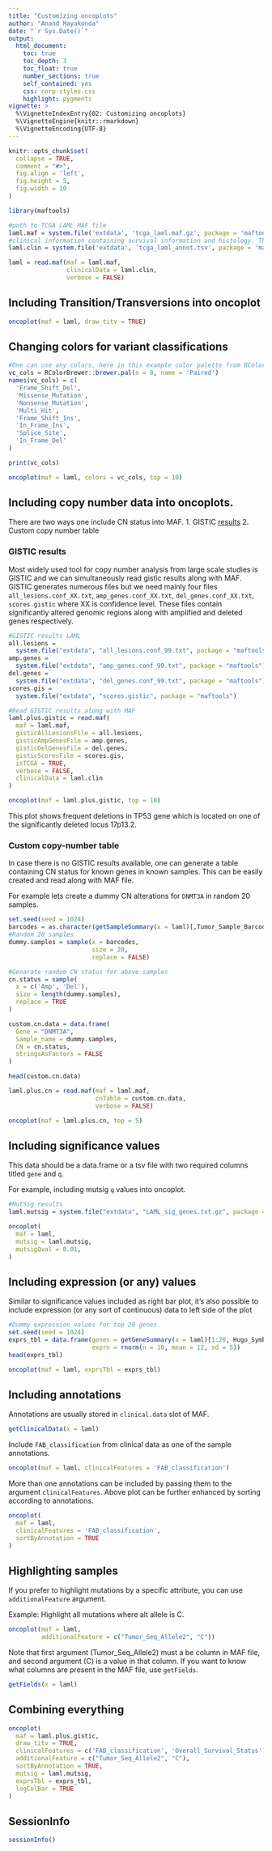 ```yaml
---
title: "Customizing oncoplots"
author: "Anand Mayakonda"
date: "`r Sys.Date()`"
output: 
  html_document:
    toc: true
    toc_depth: 3
    toc_float: true
    number_sections: true
    self_contained: yes
    css: corp-styles.css
    highlight: pygments
vignette: >
  %\VignetteIndexEntry{02: Customizing oncoplots}
  %\VignetteEngine{knitr::rmarkdown}
  %\VignetteEncoding{UTF-8}
---
```


```r
knitr::opts_chunk$set(
  collapse = TRUE,
  comment = "#>",
  fig.align = 'left',
  fig.height = 5,
  fig.width = 10
)
```

```r
library(maftools)
```

```r
#path to TCGA LAML MAF file
laml.maf = system.file('extdata', 'tcga_laml.maf.gz', package = 'maftools')
#clinical information containing survival information and histology. This is optional
laml.clin = system.file('extdata', 'tcga_laml_annot.tsv', package = 'maftools')

laml = read.maf(maf = laml.maf,
                clinicalData = laml.clin,
                verbose = FALSE)
```

## Including Transition/Transversions into oncoplot
```r
oncoplot(maf = laml, draw_titv = TRUE)
```


## Changing colors for variant classifications 

```r
#One can use any colors, here in this example color palette from RColorBrewer package is used
vc_cols = RColorBrewer::brewer.pal(n = 8, name = 'Paired')
names(vc_cols) = c(
  'Frame_Shift_Del',
  'Missense_Mutation',
  'Nonsense_Mutation',
  'Multi_Hit',
  'Frame_Shift_Ins',
  'In_Frame_Ins',
  'Splice_Site',
  'In_Frame_Del'
)

print(vc_cols)

oncoplot(maf = laml, colors = vc_cols, top = 10)
```


## Including copy number data into oncoplots.
There are two ways one include CN status into MAF. 
1. GISTIC [results](ftp://ftp.broadinstitute.org/pub/GISTIC2.0/GISTICDocumentation_standalone.htm)
2. Custom copy number table

### GISTIC results
Most widely used tool for copy number analysis from large scale studies is GISTIC and we can simultaneously read gistic results along with MAF. GISTIC generates numerous files but we need mainly four files `all_lesions.conf_XX.txt`, `amp_genes.conf_XX.txt`, `del_genes.conf_XX.txt`, `scores.gistic` where XX is confidence level. These files contain significantly altered genomic regions along with amplified and deleted genes respectively.

```r
#GISTIC results LAML
all.lesions =
  system.file("extdata", "all_lesions.conf_99.txt", package = "maftools")
amp.genes =
  system.file("extdata", "amp_genes.conf_99.txt", package = "maftools")
del.genes =
  system.file("extdata", "del_genes.conf_99.txt", package = "maftools")
scores.gis =
  system.file("extdata", "scores.gistic", package = "maftools")

#Read GISTIC results along with MAF
laml.plus.gistic = read.maf(
  maf = laml.maf,
  gisticAllLesionsFile = all.lesions,
  gisticAmpGenesFile = amp.genes,
  gisticDelGenesFile = del.genes,
  gisticScoresFile = scores.gis,
  isTCGA = TRUE,
  verbose = FALSE, 
  clinicalData = laml.clin
)
```

```r
oncoplot(maf = laml.plus.gistic, top = 10)
```

This plot shows frequent deletions in TP53 gene which is located on one of the significantly deleted locus 17p13.2.

### Custom copy-number table
In case there is no GISTIC results available, one can generate a table containing CN status for known genes in known samples. This can be easily created and read along with MAF file.

For example lets create a dummy CN alterations for `DNMT3A` in random 20 samples.
```r
set.seed(seed = 1024)
barcodes = as.character(getSampleSummary(x = laml)[,Tumor_Sample_Barcode])
#Random 20 samples
dummy.samples = sample(x = barcodes,
                       size = 20,
                       replace = FALSE)

#Genarate random CN status for above samples
cn.status = sample(
  x = c('Amp', 'Del'),
  size = length(dummy.samples),
  replace = TRUE
)

custom.cn.data = data.frame(
  Gene = "DNMT3A",
  Sample_name = dummy.samples,
  CN = cn.status,
  stringsAsFactors = FALSE
)

head(custom.cn.data)

laml.plus.cn = read.maf(maf = laml.maf,
                        cnTable = custom.cn.data,
                        verbose = FALSE)

oncoplot(maf = laml.plus.cn, top = 5)
```


## Including significance values
This data should be a data.frame or a tsv file with two required columns titled `gene` and `q`.

For example, including mutsig `q` values into oncoplot.

```r
#MutSig results
laml.mutsig = system.file("extdata", "LAML_sig_genes.txt.gz", package = "maftools")

oncoplot(
  maf = laml,
  mutsig = laml.mutsig,
  mutsigQval = 0.01,
)
```

## Including expression (or any) values
Similar to significance values included as right bar plot, it's also possible to include expression (or any sort of continuous) data to left side of the plot

```r
#Dummy expression values for top 20 genes 
set.seed(seed = 1024)
exprs_tbl = data.frame(genes = getGeneSummary(x = laml)[1:20, Hugo_Symbol],
                       exprn = rnorm(n = 10, mean = 12, sd = 5))
head(exprs_tbl)

oncoplot(maf = laml, exprsTbl = exprs_tbl)
```

## Including annotations
Annotations are usually stored in `clinical.data` slot of MAF.
```r
getClinicalData(x = laml)
```

Include `FAB_classification` from clinical data as one of the sample annotations. 
```r
oncoplot(maf = laml, clinicalFeatures = 'FAB_classification')
```

More than one annotations can be included by passing them to the argument `clinicalFeatures`. Above plot can be further enhanced by sorting according to annotations.
 
```r
oncoplot(
  maf = laml,
  clinicalFeatures = 'FAB_classification',
  sortByAnnotation = TRUE
)
```

## Highlighting samples
If you prefer to highlight mutations by a specific attribute, you can use `additionalFeature` argument.

Example: Highlight all mutations where alt allele is C. 
```r
oncoplot(maf = laml,
         additionalFeature = c("Tumor_Seq_Allele2", "C"))
```

Note that first argument (Tumor_Seq_Allele2) must a be column in MAF file, and second argument (C) is a value in that column. If you want to know what columns are present in the MAF file, use `getFields`.

```r
getFields(x = laml)
```

## Combining everything

```r
oncoplot(
  maf = laml.plus.gistic,
  draw_titv = TRUE,
  clinicalFeatures = c('FAB_classification', 'Overall_Survival_Status'),
  additionalFeature = c("Tumor_Seq_Allele2", "C"),
  sortByAnnotation = TRUE,
  mutsig = laml.mutsig,
  exprsTbl = exprs_tbl,
  logColBar = TRUE
)
```

## SessionInfo  
```r
sessionInfo()
```
